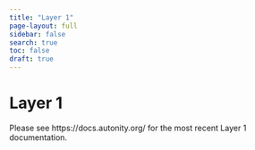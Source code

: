```yaml
---
title: "Layer 1"
page-layout: full
sidebar: false
search: true
toc: false
draft: true
---
```


# Layer 1

Please see https://docs.autonity.org/ for the most recent Layer 1 documentation. 
